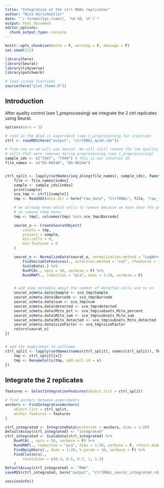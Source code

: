 ```yaml
---
title: "Integration of the ctrl RNAi replicates"
author: "Nick Hirschmüller"
date: "`r format(Sys.time(), '%d %B, %Y')`"
output: html_document
editor_options: 
  chunk_output_type: console
---
```


```r
knitr::opts_chunk$set(echo = F, warning = F, message = F)
set.seed(123)
```


```r
library(here)
library(Seurat)
library(tidyverse)
library(patchwork)

# load custom functions
source(here("plot_theme.R"))
```


## Introduction
After quality control (see 1_preprocessing) we integrate the 2 ctrl replicates using Seurat. 

```r
options(warn = 1)

# read in the QCed sc experiment (see 1_preprocessing for creation)
ctrl <- readRDS(here("output", "ctrlRNAi_qced.rds"))

# From now on we will use Seurat. We will still remove the low quality
# cells that were removed during preprocessing (see 1_preprocessing)
sample_ids <- c("TX47", "TX49") # this is our internal ID
file_names <- c("DS-0024A", "DS-00244")


ctrl_split <- lapply(setNames(seq_along(file_names), sample_ids), function(index) {
    file <- file_names[index]
    sample <- sample_ids[index]
    print(sample)
    sce_tmp <- ctrl[[sample]]
    tmp <- Read10X(data.dir = here("raw_data", "CtrlRNAi", file, "raw_feature_bc_matrix"))

    # we already know which cells to remove because we have done the preprocessing before.
    # So remove them here:
    tmp <- tmp[, colnames(tmp) %in% sce_tmp$Barcode]

    seurat_o <- CreateSeuratObject(
        counts = tmp,
        project = sample,
        min.cells = 0,
        min.features = 0
    )

    seurat_o <- NormalizeData(seurat_o, normalization.method = "LogNormalize", scale.factor = 10000) %>%
        FindVariableFeatures(., selection.method = "vst", nfeatures = 3000) %>%
        ScaleData(.) %>%
        RunPCA(., npcs = 50, verbose = F) %>%
        RunUMAP(., reduction = "pca", dims = 1:20, verbose = F)


    # add some metadata about the number of detected cells and so on
    seurat_o@meta.data$Sample <- sce_tmp$Sample
    seurat_o@meta.data$Barcode <- sce_tmp$Barcode
    seurat_o@meta.data$sum <- sce_tmp$sum
    seurat_o@meta.data$detected <- sce_tmp$detected
    seurat_o@meta.data$Mito_pct <- sce_tmp$subsets_Mito_percent
    seurat_o@meta.data$Mito_sum <- sce_tmp$subsets_Mito_sum
    seurat_o@meta.data$Mito_detected <- sce_tmp$subsets_Mito_detected
    seurat_o@meta.data$sizeFactor <- sce_tmp$sizeFactor
    return(seurat_o)
})


# add the experiment to cellname
ctrl_split <- lapply(setNames(names(ctrl_split), names(ctrl_split)), function(x) {
    tmp <- ctrl_split[[x]]
    tmp <- RenameCells(tmp, add.cell.id = x)
})
```


## Integrate the 2 replicates
```r
features <- SelectIntegrationFeatures(object.list = ctrl_split)

# find anchors between experiments
anchors <- FindIntegrationAnchors(
    object.list = ctrl_split,
    anchor.features = features
)

ctrl_integrated <- IntegrateData(anchorset = anchors, dims = 1:20)
DefaultAssay(ctrl_integrated) <- "integrated"
ctrl_integrated <- ScaleData(ctrl_integrated) %>%
    RunPCA(., npcs = 50, verbose = F) %>%
    RunUMAP(., reduction = "pca", dims = 1:20, verbose = F, return.model = TRUE) %>%
    FindNeighbors(., dims = 1:20, k.param = 10, verbose = F) %>%
    FindClusters(.,
        resolution = c(0.3, 0.5, 0.7, 1, 1.3)
    )
DefaultAssay(ctrl_integrated) <- "RNA"
saveRDS(ctrl_integrated, here("output", "ctrlRNAi_seurat_integrated.rds"))
```


```r
sessionInfo()
```




